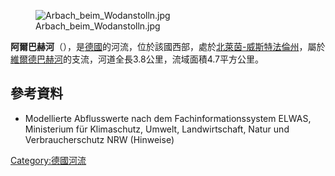 {{Coord|50|47|35.90|N|8|0|56.60|E|display=title}}
[[Image:Arbach_beim_Wodanstolln.jpg|right]]

'''阿爾巴赫河'''（{{lang-de|Arbach}}），是[[德國|德國]]的河流，位於該國西部，處於[[北萊茵-威斯特法倫州|北萊茵-威斯特法倫州]]，屬於[[維爾德巴赫河|維爾德巴赫河]]的支流，河道全長3.8公里，流域面積4.7平方公里。

==參考資料==
* Modellierte Abflusswerte nach dem Fachinformationssystem ELWAS, Ministerium für Klimaschutz, Umwelt, Landwirtschaft, Natur und Verbraucherschutz NRW (Hinweise)

{{Germany-geo-stub}}
[[Category:德國河流|Category:德國河流]]